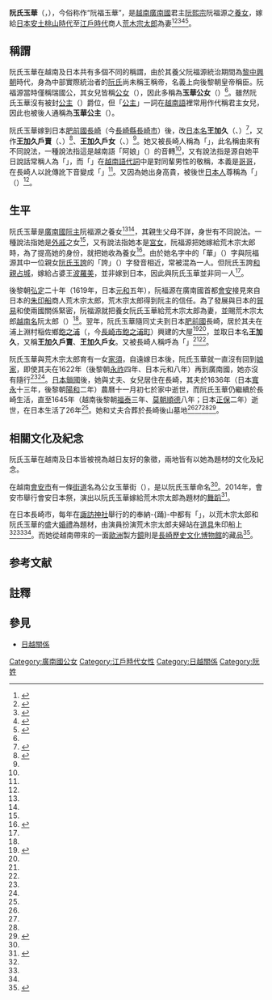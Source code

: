 {{東亞女性歷史人物
|名稱 =阮氏玉華
|身份 =廣南國公女
|國家 =[[大越|大越]]、[[日本|日本]]
|時代 =[[黎中興朝|黎中興朝]]（[[廣南國|廣南國]]）<br>日本[[江戶時代|江戶時代]]
|屆數 =
|前任 = 
|繼任 = 
|圖片名稱 =Công nữ Ngọc Hoa.jpg
|圖片大小 =
|圖片說明 =日本畫作《崎陽諏訪明神祭祀圖》描繪奉納-{踊}-中由演員扮演的阮氏玉華
|姓=
|姓名=阮氏玉華
|字=
|族裔 = 
|信仰 = <!--指的是宗教信仰-->
|氏族 =阮福氏
|別名=王加久
|號=
|法號=
|院號=
|其他名號=
|出生日期=
|出生地點=
|婚年=1619年
|逝世日期=1645年
|逝世地點=日本[[肥後國|肥後國]]長崎
|諡號=
|墓葬=長崎{{link-ja|大音寺|大音寺}}後山[[荒木宗太郎墓地|荒木宗太郎墓地]]
|養父=[[阮福源|阮福源]]
|夫=[[荒木宗太郎|荒木宗太郎]]
|婚姻名份=[[正室|正室]]
|女=荒木家須
|經歷 = 
|著作 =
|注釋=}}
'''阮氏玉華'''（{{vie|v=Nguyễn Thị Ngọc Hoa|hn=阮氏玉華}}，{{bd|？||1645年|}}），今俗称作“阮福玉華”，是[[越南|越南]][[廣南國|廣南國]]君主[[阮熙宗|阮熙宗]]阮福源之[[養女|養女]]，嫁給[[日本|日本]][[安土桃山時代|安土桃山時代]]至[[江戶時代|江戶時代]]商人[[荒木宗太郎|荒木宗太郎]]為妻<ref name="Ngọc Hoa">{{Cite web|title=CÔNG NỮ NGỌC HOA, NÀNG LÀ AI?|url=http://www.erct.com/2-ThoVan/3-Unna/CongnuNgocHoa.htm|accessdate=2015-11-11|archive-date=2015-09-24|archive-url=https://web.archive.org/web/20150924001657/http://www.erct.com/2-ThoVan/3-Unna/CongnuNgocHoa.htm|dead-url=no}}</ref><ref name="Hội An">{{Cite web|title=Đặt tên đường Công nữ Ngọc Hoa ở Hội An|url=http://www.thanhnien.com.vn/van-hoa-nghe-thuat/dat-ten-duong-cong-nu-ngoc-hoa-o-hoi-an-320539.html}}{{Dead link|date=2018年6月 |bot=InternetArchiveBot |fix-attempted=no }}</ref><ref name="肥後">{{Cite web|title=朱印船貿易と肥後|url=http://www.city.tamana.lg.jp/q/aview/472/1587.html|accessdate=2015-11-11|archive-date=2019-07-13|archive-url=https://web.archive.org/web/20190713043026/https://www.city.tamana.lg.jp/q/aview/472/1587.html|dead-url=no}}</ref><ref name="王女">{{Cite web|title=荒木宗太郎と安南国王女|url=http://www.mekong.ne.jp/linkage/arakisoutaro.htm|accessdate=2015-11-11|archive-date=2017-08-19|archive-url=https://web.archive.org/web/20170819204613/http://www.mekong.ne.jp/linkage/arakisoutaro.htm|dead-url=no}}</ref><ref name="アーニオ姫">{{Cite web|title=荒木宗太郎とアーニオ姫|url=http://dream-nagasaki.jp/vietnam/anio-/anio-top.htm|accessdate=2015-11-11|archive-date=2015-11-18|archive-url=https://web.archive.org/web/20151118015641/http://dream-nagasaki.jp/vietnam/anio-/anio-top.htm|dead-url=no}}</ref>。

==稱謂==
阮氏玉華在越南及日本共有多個不同的稱謂，由於其養父阮福源統治期間為[[黎中興朝|黎中興朝]]時代，身為中部實際統治者的[[阮主|阮氏]]尚未稱王稱帝，名義上向後黎朝皇帝稱臣。阮福源當時僅稱瑞國公，其女兒皆稱[[公女|公女]]（{{vie|v=Công nữ|hn=公女}}），因此多稱為'''玉華公女'''（{{vie|v=Công nữ Ngọc Hoa|hn=公女玉華}}）<ref name="Hội An" />。雖然阮氏玉華沒有被封[[公主_(東亞)|公主]]（{{vie|v=Công Chúa|hn=公主}}）爵位，但「[[公主|公主]]」一詞在[[越南語|越南語]]裡常用作代稱君主女兒，因此也被後人通稱為'''玉華公主'''（{{vie|v=Công Chúa Ngọc Hoa|hn=公主玉華}}）。

阮氏玉華嫁到日本[[肥前國|肥前國]][[長崎|長崎]]（今[[長崎縣|長崎縣]][[長崎市|長崎市]]）後，改[[日本人名|日本名]]'''王加久'''（{{lang-ja|王加久}}、{{lang|ja|わかく}}）<ref name="嫁">{{Cite web|title=日本に嫁いだベトナムの王女|url=http://www.vietnamguide.com/newsdetail.php?catID=1&cat1ID=19&cat2ID=73&newsID=1701|accessdate=2015-11-11|archive-date=2015-11-17|archive-url=https://web.archive.org/web/20151117225909/http://www.vietnamguide.com/newsdetail.php?catID=1&cat1ID=19&cat2ID=73&newsID=1701|dead-url=no}}</ref>，又作'''王加久戶賣'''（{{lang-ja|王加久戸売}}、{{lang|ja|わかくとめ}}）<ref name="荒木">{{Cite web|title=荒木宗太郎|url=https://kotobank.jp/word/%E8%8D%92%E6%9C%A8%E5%AE%97%E5%A4%AA%E9%83%8E-27708|accessdate=2015-11-11|archive-date=2015-11-18|archive-url=https://web.archive.org/web/20151118023508/https://kotobank.jp/word/%E8%8D%92%E6%9C%A8%E5%AE%97%E5%A4%AA%E9%83%8E-27708|dead-url=no}}</ref>、'''王加久戶女'''（{{lang-ja|王加久戸女}}、{{lang|ja|わかくとめ}}）<ref name="王女" />。她又被長崎人稱為「'''{{lang|ja|アニオーさん}}'''」，此名稱由來有不同說法，一種說法指這是越南語「阿娘」（{{vie|v=A Nương|hn=阿娘}}）的音轉<ref name="嫁" />，又有說法指是源自她平日說話常稱人為「{{lang|vi|anh}}」，而「{{lang|vi|anh}}」在[[越南語代詞|越南語代詞]]中是對同輩男性的敬稱，本義是[[哥哥|哥哥]]，在長崎人以訛傳訛下音變成「'''{{lang|ja|アニオー}}'''」<ref name="王女" />。又因為她出身高貴，被後世[[日本人|日本人]]尊稱為「'''{{lang|ja|アニオー姬}}'''」（{{lang|ja|アニオー姫}}）<ref name="アーニオ姫"/>。

==生平==
阮氏玉華是[[廣南國|廣南國]][[阮主|阮主]]阮福源之養女<ref name="Ngọc Hoa" /><ref name="Hội An" />，其親生父母不詳，身世有不同說法。一種說法指她是[[外戚|外戚]]之女<ref name="荒木" />，又有說法指她本是[[宮女|宮女]]，阮福源把她嫁給荒木宗太郎時，為了提高她的身份，就把她收為養女<ref name="南河">{{cite book |author=蔣國學 |title=越南南河阮氏政權海外貿易研究|publisher= 世界圖書出版社 |year= 2009 |isbn= 9787510028892 }}</ref>。由於她名字中的「華」（{{lang|vi|Hoa}}）字與阮福源其中一位親女[[阮氏玉誇|阮氏玉誇]]的「誇」（{{lang|vi|Khoa}}）字發音相近，常被混為一人。但阮氏玉誇[[和親|和親]][[占城|占城]]，嫁給占婆王[[波羅美|波羅美]]，並非嫁到日本，因此與阮氏玉華並非同一人<ref name="Ngọc Hoa" />。

後黎朝[[弘定|弘定]]二十年（1619年，日本[[元和_(日本)|元和]]五年），阮福源在廣南國{{noteTag|日本文書中稱為「[[安南|安南]]」<ref name="荒木" />}}首都[[會安|會安]]接見來自日本的[[朱印船|朱印船]]商人荒木宗太郎，荒木宗太郎得到阮主的信任。為了發展與日本的[[貿易|貿易]]和使兩國關係緊密，阮福源就把養女阮氏玉華{{link-ja|許配|許婚}}給荒木宗太郎為妻，並賜荒木宗太郎[[越南人名|越南名]]阮太郎（{{vie|v=Nguyễn Thái Lang|hn=阮太郎}}）{{noteTag|一作「阮大良」<ref name="南河" />}}<ref name="南河" />。翌年，阮氏玉華隨同丈夫到日本[[肥前國|肥前國]]長崎，居於其夫在浦上淵村稲佐鄉[[飽之浦|飽之浦]]（{{lang-ja|飽の浦}}，今[[長崎市|長崎市]][[飽之浦町|飽之浦町]]）興建的大屋<ref name="人物">{{Cite web|title=荒木　宗太郎　 （？～１６３６年）|url=http://www.mekong.ne.jp/database/special/sengokugosho/arakisoutaro/|accessdate=2015-11-11|archive-date=2019-07-13|archive-url=https://web.archive.org/web/20190713043003/http://www.mekong.ne.jp/database/special/sengokugosho/arakisoutaro/|dead-url=no}}</ref><ref name="荒木" />，並取日本名'''王加久'''，又稱'''王加久戶賣'''、'''王加久戶女'''。又被長崎人稱呼為「'''{{lang|ja|アニオーさん}}'''」<ref name="王女" /><ref name="嫁" />。

阮氏玉華與荒木宗太郎育有一女[[荒木家須|家須]]，自遠嫁日本後，阮氏玉華就一直沒有回到[[娘家|娘家]]，即使其夫在1622年（後黎朝[[永祚|永祚]]四年、日本元和八年）再到廣南國，她亦沒有隨行<ref name="王女" /><ref name="Hội An" />。[[日本鎖國|日本鎖國]]後，她與丈夫、女兒居住在長崎，其夫於1636年（日本[[寬永|寬永]]十三年，後黎朝[[陽和|陽和]]二年）農曆十一月初七於家中逝世，而阮氏玉華仍繼續於長崎生活，直至1645年（越南後黎朝[[福泰|福泰]]三年、[[莫朝|莫朝]][[順德|順德]]八年；日本[[正保|正保]]二年）逝世，在日本生活了26年<ref name="Hội An" />。她和丈夫合葬於長崎{{link-ja|大音寺|大音寺}}後山墓地<ref name="人物" /><ref name="荒木" /><ref name="アーニオ姫" /><ref name="墓地">{{Cite web|title=荒木宗太郎墓地|url=http://www.city.nagasaki.lg.jp/shimin/190001/192001/p000691.html|accessdate=2015-11-11|archive-date=2016-03-05|archive-url=https://web.archive.org/web/20160305113427/http://www.city.nagasaki.lg.jp/shimin/190001/192001/p000691.html|dead-url=no}}</ref>。

==相關文化及紀念==
阮氏玉華在越南及日本皆被視為越日友好的象徵，兩地皆有以她為題材的文化及紀念。

在越南[[會安市|會安市]]有一條[[街道|街道]]名為公女玉華街（{{vie|v=Đường Công nữ Ngọc Hoa|hn=Đường 公女玉華}}），是以阮氏玉華命名<ref name="Hội An" />。2014年，會安市舉行會安日本祭，演出以阮氏玉華嫁給荒木宗太郎為題材的[[舞蹈|舞蹈]]<ref name="công nữ">{{Cite web|title=Hội An cổ sự: Duyên tình nàng công nữ|url=http://www.thanhnien.com.vn/van-hoa-nghe-thuat/hoi-an-co-su-duyen-tinh-nang-cong-nu-460630.html|accessdate=2015-11-11|archive-date=2015-08-15|archive-url=https://web.archive.org/web/20150815172424/http://www.thanhnien.com.vn/van-hoa-nghe-thuat/hoi-an-co-su-duyen-tinh-nang-cong-nu-460630.html|dead-url=no}}</ref>。

在日本長崎市，每年在[[鎮西大社諏訪神社|諏訪神社]]舉行的{{link-ja|長崎供日|長崎くんち}}的奉納-{踊}-中都有「{{lang|ja|アニオーさんの行列}}」，以荒木宗太郎和阮氏玉華的盛大[[婚禮|婚禮]]為題材，由演員扮演荒木宗太郎夫婦站在[[道具|道具]]朱印船上<ref name="人物" /><ref name="王女" /><ref name="アーニオ姫" />。而她從越南帶來的一面[[歐洲|歐洲]]製方[[鏡|鏡]]則是[[長崎歷史文化博物館|長崎歷史文化博物館]]的藏品<ref>{{Cite web|title=大ベトナム展|url=http://www.kyuhaku.jp/exhibition/exhibition_s31.html|accessdate=2015-11-11|archive-date=2015-11-17|archive-url=https://web.archive.org/web/20151117021036/http://www.kyuhaku.jp/exhibition/exhibition_s31.html|dead-url=no}}</ref>。

==参考文献==
{{reflist|2}}

==註釋==
{{Reflist|2|list={{noteFoot}}}}
==參見==
*[[日越關係|日越關係]]

[[Category:廣南國公女|Category:廣南國公女]]
[[Category:江戶時代女性|Category:江戶時代女性]]
[[Category:日越關係|Category:日越關係]]
[[Category:阮姓|Category:阮姓]]